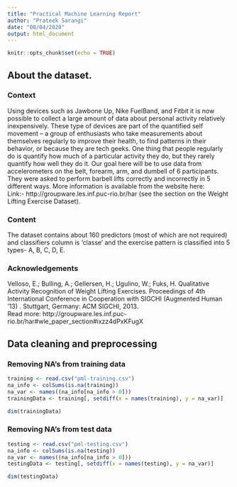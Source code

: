 ```yaml
---
title: "Practical Machine Learning Report"
author: "Prateek Sarangi"
date: "08/04/2020"
output: html_document
---
```


```r
knitr::opts_chunk$set(echo = TRUE)
```

## About the dataset.  
### Context  
Using devices such as Jawbone Up, Nike FuelBand, and Fitbit it is now possible to collect a large amount of data about personal activity relatively inexpensively. These type of devices are part of the quantified self movement – a group of enthusiasts who take measurements about themselves regularly to improve their health, to find patterns in their behavior, or because they are tech geeks. One thing that people regularly do is quantify how much of a particular activity they do, but they rarely quantify how well they do it. Our goal here will be to use data from accelerometers on the belt, forearm, arm, and dumbell of 6 participants. They were asked to perform barbell lifts correctly and incorrectly in 5 different ways. More information is available from the website here:  
Link:- http://groupware.les.inf.puc-rio.br/har (see the section on the Weight Lifting Exercise Dataset).  

### Content  
The dataset contains about 160 predictors (most of which are not required) and classifiers column is 'classe' and the exercise pattern is classified into 5 types- A, B, C, D, E.  

### Acknowledgements  
Velloso, E.; Bulling, A.; Gellersen, H.; Ugulino, W.; Fuks, H. Qualitative Activity Recognition of Weight Lifting Exercises. Proceedings of 4th International Conference in Cooperation with SIGCHI (Augmented Human '13) . Stuttgart, Germany: ACM SIGCHI, 2013.  
Read more: http://groupware.les.inf.puc-rio.br/har#wle_paper_section#ixzz4dPxKFugX

## Data cleaning and preprocessing
### Removing NA's from training data  
```r
training <- read.csv("pml-training.csv")
na_info <- colSums(is.na(training))
na_var <- names((na_info[na_info > 0]))
trainingData <- training[, setdiff(x = names(training), y = na_var)]

dim(trainingData)
```

### Removing NA's from test data
```r
testing <- read.csv("pml-testing.csv")
na_info <- colSums(is.na(testing))
na_var <- names((na_info[na_info > 0]))
testingData <- testing[, setdiff(x = names(testing), y = na_var)]

dim(testingData)
```
